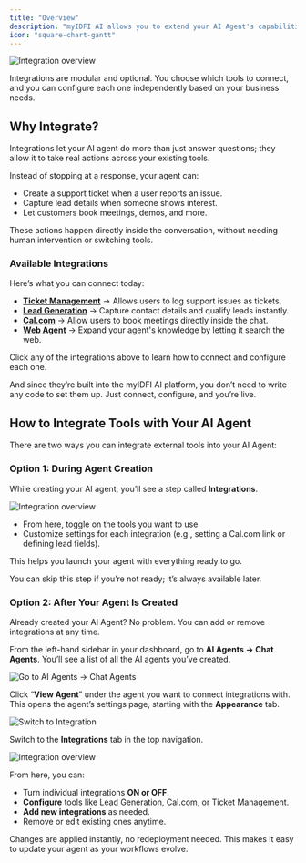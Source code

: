 ```yaml
---
title: "Overview"
description: "myIDFI AI allows you to extend your AI Agent's capabilities by connecting it with powerful third-party tools. These integrations allow your AI Agent to do more than just chat. With just a few clicks, you can connect it to tools that automate support, capture leads, schedule meetings, and more."
icon: "square-chart-gantt"
---
```


<img 
  src="../images/integrations/overview/integration_overview.webp" 
  alt="Integration overview" 
  className="rounded-xl border-4 border-blue-100 dark:border-blue-300"
/>

Integrations are modular and optional. You choose which tools to connect, and you can configure each one independently based on your business needs.

## Why Integrate?

Integrations let your AI agent do more than just answer questions; they allow it to take real actions across your existing tools.

Instead of stopping at a response, your agent can:

- Create a support ticket when a user reports an issue.
- Capture lead details when someone shows interest.
- Let customers book meetings, demos, and more.

These actions happen directly inside the conversation, without needing human intervention or switching tools. 

### Available Integrations

Here’s what you can connect today:

- **[Ticket Management](/integrations/ticket_management)** → Allows users to log support issues as tickets.
- **[Lead Generation](/integrations/lead_generation)** → Capture contact details and qualify leads instantly.
- **[Cal.com](/integrations/cal)** → Allow users to book meetings directly inside the chat.
- **[Web Agent](/integrations/web_agent)** → Expand your agent's knowledge by letting it search the web.

<Info>Click any of the integrations above to learn how to connect and configure each one.</Info>

And since they’re built into the myIDFI AI platform, you don’t need to write any code to set them up. Just connect, configure, and you’re live.

## How to Integrate Tools with Your AI Agent

There are two ways you can integrate external tools into your AI Agent:

### Option 1: During Agent Creation

While creating your AI agent, you’ll see a step called **Integrations**.

<img 
  src="../images/integrations/overview/integration_overview.webp" 
  alt="Integration overview" 
  className="rounded-xl border-4 border-blue-100 dark:border-blue-300"
/>

- From here, toggle on the tools you want to use.
- Customize settings for each integration (e.g., setting a Cal.com link or defining lead fields).

This helps you launch your agent with everything ready to go.

<Note>You can skip this step if you’re not ready; it’s always available later.</Note>

### Option 2: After Your Agent Is Created

Already created your AI Agent? No problem. You can add or remove integrations at any time.

From the left-hand sidebar in your dashboard, go to **AI Agents → Chat Agents**. You’ll see a list of all the AI agents you’ve created.

<img 
  src="../images/integrations/overview/after_your_agent_is_created03.webp" 
  alt="Go to AI Agents → Chat Agents" 
  className="rounded-xl border-4 border-blue-100 dark:border-blue-300"
/>

Click “**View Agent**” under the agent you want to connect integrations with. This opens the agent’s settings page, starting with the **Appearance** tab.

<img 
  src="../images/integrations/overview/appearance_tab.webp" 
  alt="Switch to Integration" 
  className="rounded-xl border-4 border-blue-100 dark:border-blue-300"
/>

Switch to the **Integrations** tab in the top navigation.

<img 
  src="../images/integrations/overview/integration_overview.webp" 
  alt="Integration overview" 
  className="rounded-xl border-4 border-blue-100 dark:border-blue-300"
/>

From here, you can:

- Turn individual integrations **ON or OFF**.
- **Configure** tools like Lead Generation, Cal.com, or Ticket Management.
- **Add new integrations** as needed.
- Remove or edit existing ones anytime.

Changes are applied instantly, no redeployment needed. This makes it easy to update your agent as your workflows evolve.


